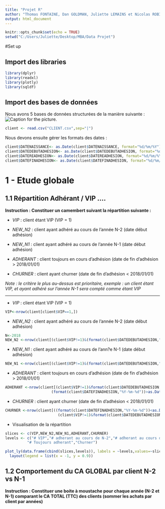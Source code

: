 ```yaml
---
title: "Projet R"
author: "Thomas FONTAINE, Dan GOLDMAN, Juliette LEMAINS et Nicolas ROBIN"
output: html_document
---
```


```r
knitr::opts_chunk$set(echo = TRUE)
setwd("C:/Users/Juliette/Desktop/MBA/Data Projet")
```

#Set up 

## Import des libraries

```r
library(dplyr)
library(readxl)
library(plotly)
library(sqldf)
```

## Import des bases de données

Nous avons 5 bases de données structurées de la manière suivante : 
![Caption for the picture.](structure.png)

```r
client <- read.csv("CLIENT.csv",sep="|")
```
Nous devons ensuite gérer les formats des dates :
```r
client$DATENAISSANCE<- as.Date(client$DATENAISSANCE, format="%d/%m/%Y")
client$DATEDEBUTADHESION<- as.Date(client$DATEDEBUTADHESION, format="%d/%m/%Y")
client$DATEREADHESION<- as.Date(client$DATEREADHESION, format="%d/%m/%Y")
client$DATEFINADHESION<- as.Date(client$DATEFINADHESION, format="%d/%m/%Y")
```

# 1 - Etude globale
## 1.1	Répartition Adhérant / VIP ....

**Instruction : Constituer un camembert suivant la répartition suivante :**

*	*VIP* : client étant VIP (VIP = 1)

*	*NEW_N2* : client ayant adhéré au cours de l'année N-2 (date début adhésion)

*	*NEW_N1* : client ayant adhéré au cours de l'année N-1 (date début adhésion)

*	*ADHERANT* : client toujours en cours d'adhésion (date de fin d'adhésion > 2018/01/01)

*	*CHURNER* : client ayant churner (date de fin d'adhésion < 2018/01/01)


*Note : le critère le plus au-dessus est prioritaire, exemple : un client étant VIP, et ayant adhéré sur l'année N-1 sera compté comme étant VIP* 

------

* *VIP* : client étant VIP (VIP = 1)
```r
VIP<-nrow(client[client$VIP==1,])
```

* *NEW_N2* : client ayant adhéré au cours de l'année N-2 (date début adhésion)
```r
N<-2018
NEW_N2 <-nrow(client[(client$VIP!=1)&(format(client$DATEDEBUTADHESION,"%Y")==(N-2)),])
```

* *NEW_N1* : client ayant adhéré au cours de l'ann?e N-1 (date début adhésion)
```r
NEW_N1 <-nrow(client[(client$VIP!=1)&(format(client$DATEDEBUTADHESION,"%Y")==(N-1)),])
```

* *ADHERANT* : client toujours en cours d'adhésion (date de fin d'adhésion > 2018/01/01)
```r
ADHERANT <-nrow(client[(client$VIP!=1)&format(client$DATEDEBUTADHESION,"%Y")<(N-2)&
                     (format(client$DATEFINADHESION,"%Y-%m-%d"))>as.Date("2018-01-01"),])
```

* *CHURNER* : client ayant churner (date de fin d'adhésion < 2018/01/01)
```r
CHURNER <-nrow(client[((format(client$DATEFINADHESION,"%Y-%m-%d"))<as.Date("2018-01-01"))&
                        (client$VIP!=1)&format(client$DATEDEBUTADHESION,"%Y")<(N-2),])
```
* Visualisation de la répartition
```r
slices <- c(VIP,NEW_N2,NEW_N1,ADHERANT,CHURNER)
levels <- c("# VIP","# adherant au cours de N-2","# adherant au cours de N-1",
          "# Toujours adherant","Churner")

plot_ly(data.frame(cbind(slices,levels)), labels = ~levels,values=~slices, type="pie")%>%
  layout(legend = list(x = -1, y = 0.9))
```

## 1.2 Comportement du CA GLOBAL par client N-2 vs N-1

**Instruction : Constituer une boite à moustache pour chaque année (N-2 et N-1) comparant le CA TOTAL (TTC) des clients (sommer les achats par client par années)**
